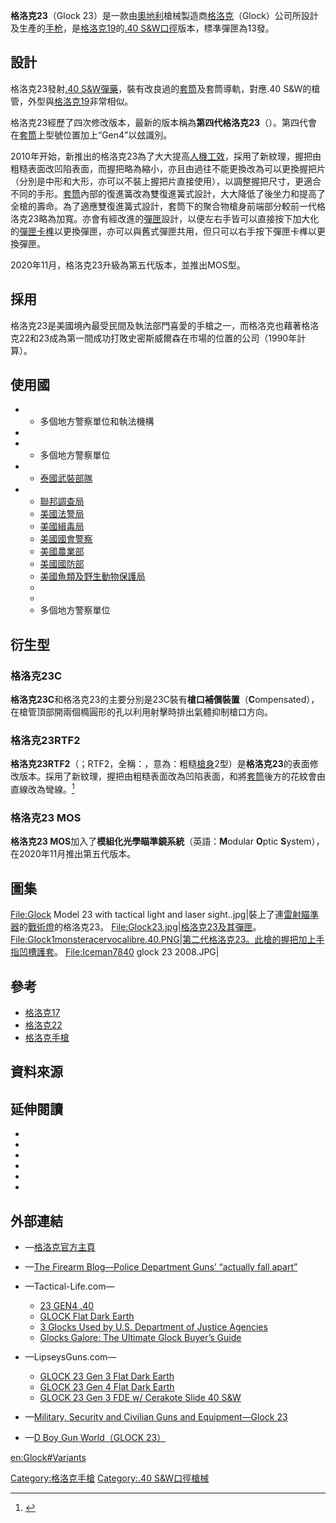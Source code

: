 {{noteTA
|G1=軍事
|G2=長度單位
|G3=Firearms
}}
{{Infobox Weapon
|name= '''格洛克23'''<ref name="specs">[http://www.glock.com/english/glock23_tech.htm Glock.com的格洛克23技術資料] {{webarchive|url=https://web.archive.org/web/20081222011025/http://www.glock.com/english/glock23_tech.htm |date=2008-12-22 }}</ref>
|image= File:Glock23 3rdGen.jpg
|image_size= 300px
|caption= 第三代格洛克23（3rd generation Glock 23）
|origin= {{flagcountry|Austria}}
|type= [[半自動手槍|半自動手槍]]
<!-- Type selection -->
|is_ranged= yes
|is_bladed= 
|is_explosive= 
|is_artillery= 
|is_vehicle=
|is_misslie= 
|is_UK= 
<!-- Service history -->
|service= 
|used_by= 
|wars= 
<!-- Production history -->
|designer= {{Link-en|格斯通·格洛克|Gaston Glock}}
|design_date= 1980年代後期
|manufacturer= [[格洛克|格洛克]]
|unit_cost= 
|production_date= 1990年—
|number= 
|variants= '''23C'''、'''23RTF2'''
<!-- General specifications -->
|spec_label= 
|weight= <div class="NavFrame collapsed" style="color: black; background-color: #FFFFFF; margin: 0 auto; padding: 0 10px; text-align: left;"><div class="NavHead" style="background-color: #FFFFFF; margin: 0 auto; padding: 0 10px; font-weight:normal;"></div><div class="NavContent" style="background-color: #FFFFFF; margin: 0 auto; padding: 0 10px;">
* 第三代格洛克23：
** 空槍：600[[克|克]]／21.16[[盎司|盎司]]
** 上彈：880克／31.06盎司
* 第四代格洛克23：
** 空槍：604[[克|克]]／21.31[[盎司|盎司]]
** 上彈：888克／31.32盎司
* 格洛克23C：
** 空槍：593克／20.92盎司
** 上彈：887克／31.29盎司
</div>
</div>
|length= <div class="NavFrame collapsed" style="color: black; background-color: #FFFFFF; margin: 0 auto; padding: 0 10px; text-align: left;"><div class="NavHead" style="background-color: #FFFFFF; margin: 0 auto; padding: 0 10px; font-weight:normal;"></div><div class="NavContent" style="background-color: #FFFFFF; margin: 0 auto; padding: 0 10px;">
* 第三代格洛克23：187[[毫米|毫米]]／7.36[[英寸|英吋]]
* 第四代格洛克23：
** 沒有裝上握把片：185毫米／7.28英吋
** 裝上中形握把片：187毫米／7.36英吋
** 裝上大形握把片：189毫米／7.44英吋
</div>
</div>
|part_length= 102 毫米／4.02 英吋
|width= 30 毫米／1.18 英吋
|height= <div class="NavFrame collapsed" style="color: black; background-color: #FFFFFF; margin: 0 auto; padding: 0 10px; text-align: left;"><div class="NavHead" style="background-color: #FFFFFF; margin: 0 auto; padding: 0 10px; font-weight:normal;"></div><div class="NavContent" style="background-color: #FFFFFF; margin: 0 auto; padding: 0 10px;">
* 包括彈匣和機械瞄具：127毫米／5英吋
* [[槍管|槍管]]：32毫米／1.26英吋
</div>
</div>
|diameter= 
|crew= 
<!-- Ranged weapon specifications --> 
|cartridge= [[.40_S&W|.40 S&W]]
|caliber= 10毫米（.4英寸）
|barrels= 1根，[[膛線|膛線]]纏距：250毫米／9.84英吋，{{Link-en|多邊形膛線|Polygonal rifling}}，右旋
|action= <div class="NavFrame collapsed" style="color: black; background-color: #FFFFFF; margin: 0 auto; padding: 0 10px; text-align: left;"><div class="NavHead" style="background-color: #FFFFFF; margin: 0 auto; padding: 0 10px; font-weight:normal;"></div><div class="NavContent" style="background-color: #FFFFFF; margin: 0 auto; padding: 0 10px;">
* [[後座作用|槍管短行程後座作用]]
* 擊鐵平移式
*  {{tsl|en|Safe action|安全機動}}
</div>
</div>
|mode= {{Link-en|半自動槍械|Semi-automatic firearm|半自動}}
|rate= 
|velocity= 
|range= 
|max_range= 
|feed= 	10／13／15／17發[[彈匣|彈匣]]
|sights= [[機械瞄具|機械瞄具]]：前方[[照準器|準星]]及後方缺口式[[照門|照門]]（兩者皆可更換）<br />瞄準基線：153毫米（6.02英吋）
<!-- 火炮規格 -->
|breech= 
|recoil= 
|carriage= 
|elevation= 
|traverse= 
<!-- 刃器規格 --> 
|blade_type= 
|hilt_type= 
|sheath_type= 
|head_type= 
|haft_type= 
<!-- 爆炸物內填炸藥規格 --> 
|filling= 
|filling_weight= 
|detonation= 
|yield= 
<!-- 車輛/飛彈規格 -->
|armour= 
|primary_armament= 
|secondary_arament= 
|engine= 
|engine_power= 
|transmission= 
|payload_capacity= 
|fuel_capacity= 
|pw_ratio= 
|suspension= 
|clearance= 
|vehicle_range= 
|speed= 
|guidance= 
|steering= 
<!-- Missiles only -->
|wingspan= 
|propellant= 
|ceiling= 
|altitude= 
|depth= 
|boost= 
|accuracy= 
|launch_platform= 
|transport= 
}}

'''格洛克23'''（Glock 23）是一款由[[奧地利|奧地利]]槍械製造商[[格洛克|格洛克]]（Glock）公司所設計及生產的[[手枪|手枪]]，是[[格洛克19|格洛克19]]的[[.40_S&W|.40 S&W]][[口徑|口徑]]版本，標凖彈匣為13發。

== 設計 ==
格洛克23發射[[.40_S&W|.40 S&W]][[彈藥|彈藥]]，裝有改良過的[[手槍套筒|套筒]]及套筒導軌，對應.40 S&W的槍管，外型與[[格洛克19|格洛克19]]非常相似。

格洛克23經歷了四次修改版本，最新的版本稱為'''第四代格洛克23'''（{{Lang-en|4th generation Glock 23}}）。第四代會在[[手槍套筒|套筒]]上型號位置加上“Gen4”以玆識別。

2010年开始，新推出的格洛克23為了大大提高[[人因工程学|人機工效]]，採用了新紋理，握把由粗糙表面改凹陷表面，而握把略為縮小，亦且由過往不能更換改為可以更換握把片（分別是中形和大形，亦可以不裝上握把片直接使用），以調整握把尺寸，更適合不同的手形。[[套筒|套筒]]內部的復進簧改為雙復進簧式設計，大大降低了後坐力和提高了全槍的壽命。為了適應雙復進簧式設計，套筒下的聚合物槍身前端部分較前一代格洛克23略為加寬。亦會有經改進的[[彈匣|彈匣]]設計，以便左右手皆可以直接按下加大化的[[彈匣卡榫|彈匣卡榫]]以更換彈匣，亦可以與舊式彈匣共用，但只可以右手按下彈匣卡榫以更換彈匣。

2020年11月，格洛克23升級為第五代版本，並推出MOS型。

== 採用 ==
格洛克23是美國境內最受民間及執法部門喜愛的手槍之一，而格洛克也藉著格洛克22和23成為第一間成功打敗史密斯威爾森在市場的位置的公司（1990年計算）。

== 使用國 ==
* {{flagcountry|Australia}}
** 多個地方警察單位和執法機構
* {{flagcountry|Bangladesh}}
* {{flagcountry|Canada}}
** 多個地方警察單位
* {{flagcountry|Thailand}}
** [[泰國軍事|泰國武裝部隊]]
* {{flagcountry|United States}}
** [[聯邦調查局|聯邦調查局]]
** [[美國法警局|美國法警局]]
** [[美國緝毒局|美國緝毒局]]
** [[美國國會警察|美國國會警察]]
** [[美國農業部|美國農業部]]
** [[美國國防部|美國國防部]]
** [[美國魚類及野生動物保護局|美國魚類及野生動物保護局]]
** {{tsl|en|IRS Criminal Investigation Division|美國國稅局刑事調查部}}
** {{tsl|en|U.S. Probation and Pretrial Services System|美國緩刑和審前服務處}}
** 多個地方警察單位

== 衍生型 ==

=== 格洛克23C ===
'''格洛克23C'''和格洛克23的主要分別是23C裝有'''槍口補償裝置'''（'''C'''ompensated），在槍管頂部開兩個橢圓形的孔以利用射擊時排出氣體抑制槍口方向。

=== 格洛克23RTF2 ===
'''格洛克23RTF2'''（{{Lang-en|Glock 23 RTF2}}；RTF2，全稱：{{Lang|en|Rough Texture Frame 2}}，意為：粗糙[[槍身|槍身]]2型）是'''格洛克23'''的表面修改版本。採用了新紋理，握把由粗糙表面改為凹陷表面，和將[[手槍套筒|套筒]]後方的花紋會由直線改為彎線。<ref>{{Cite web |url=http://hueysgunsight.blogspot.com/2010/03/glock-23-gen-3-rtf2.html |title=Huey's Gunsight—GLOCK 23 Gen 3 RTF2 |access-date=2011-01-23 |archive-date=2016-03-05 |archive-url=https://web.archive.org/web/20160305042953/http://hueysgunsight.blogspot.com/2010/03/glock-23-gen-3-rtf2.html |dead-url=no }}</ref>

=== 格洛克23 MOS ===
'''格洛克23 MOS'''加入了'''模組化光學瞄準鏡系統'''（英語：'''M'''odular '''O'''ptic '''S'''ystem），在2020年11月推出第五代版本。

== 圖集 ==
<gallery>
File:Glock Model 23 with tactical light and laser sight..jpg|裝上了連[[雷射瞄準器|雷射瞄準器]]的[[戰術燈|戰術燈]]的格洛克23。
File:Glock23.jpg|格洛克23及其[[彈匣|彈匣]]。
File:Glock1monsteracervocalibre.40.PNG|第二代格洛克23。此槍的握把加上手指凹槽護套。
File:Iceman7840 glock 23 2008.JPG|
</gallery>

== 參考 ==
{{Commons and category|Glock#Glock 23|格洛克23|Glock 23}}
* [[格洛克17|格洛克17]]
* [[格洛克22|格洛克22]]
* [[格洛克手槍|格洛克手槍]]

== 資料來源 ==
{{Reflist}}

==延伸閱讀==
{{div col|2}}
{{Refbegin}}
* {{Cite book |last=Boatman |first=Robert H. |title=Living With Glocks: The Complete Guide to the New Standard in Combat Handguns |year=2002 |publisher=Paladin Press |location=Boulder, Col. |isbn=1581603401}}
* {{Cite book |last=Kasler |first=Peter Alan |title=Glock: The New Wave in Combat Handguns |url=https://archive.org/details/glocknewwaveinco0000kasl |year=1992 |publisher=Paladin Press |location=Boulder, Col. |isbn=9780873646499 |oclc=26280979}}
* {{Cite book| last = Kokalis| first = Peter | year = 2001| title = Weapons Tests and Evaluations: The Best of Soldier of Fortune| publisher = Paladin Press| location = Boulder, Col. | isbn = 9781581601220}}
* {{Cite book |last=Sweeney |first=Patrick |authorlink= Patrick Sweeney (gunsmith) |title=The Gun Digest Book of the Glock: A Comprehensive Review: Design, History, Use |year=2003 |publisher=Krause Publications |location=Iola, WI |isbn=0873495586 |url=https://books.google.com/?id=CVfH8nI2IuUC}}
* {{Cite book |last=Taylor |first=Robin |title=The Glock in Competition: A Shooter's "How To" Guide |year=2005 |publisher=Taylor Press |location=Bellingham, WA |isbn=0966251741 |edition=2nd}}
* {{cite book| last = Woźniak| first = Ryszard | year = 2001| title = Encyklopedia najnowszej broni palnej – tom 2 G-Ł| publisher = Bellona| location = Warsaw, Poland| isbn = 83-11-09310-5 |language=pl}}
{{Refend}}
{{div col end}}

== 外部連結 ==
{{div col|2}}
* {{en icon}}—[https://web.archive.org/web/20070317033919/http://www.glock.com/english/ 格洛克官方主頁]
* {{en icon}}—[http://www.thefirearmblog.com/blog/2015/05/20/police-department-guns-actually-fall-apart/ The Firearm Blog—Police Department Guns’ “actually fall apart”] {{Wayback|url=http://www.thefirearmblog.com/blog/2015/05/20/police-department-guns-actually-fall-apart/ |date=20191203184031 }}
* {{en icon}}—Tactical-Life.com—
** [http://www.tactical-life.com/online/guns-and-weapons/glock-23-gen4-40/GLOCK 23 GEN4 .40]
** [http://www.tactical-life.com/online/products/glock-flat-dark-earth/?hp=products_title GLOCK Flat Dark Earth] {{Wayback|url=http://www.tactical-life.com/online/products/glock-flat-dark-earth/?hp=products_title |date=20120404013319 }}
** [http://www.tactical-life.com/firearms/department-of-justice-glocks/ 3 Glocks Used by U.S. Department of Justice Agencies] {{Wayback|url=http://www.tactical-life.com/firearms/department-of-justice-glocks/ |date=20201205055818 }}
** [http://www.tactical-life.com/firearms/ultimate-glocks-buyers-guide/#gbg16-g23 Glocks Galore: The Ultimate Glock Buyer’s Guide] {{Wayback|url=http://www.tactical-life.com/firearms/ultimate-glocks-buyers-guide/#gbg16-g23 |date=20201204233156 }}
* {{en icon}}—LipseysGuns.com—
** [https://web.archive.org/web/20120409034724/http://www.lipseysguns.com/post/GLOCK-23-Gen-3-Flat-Dark-Earth.aspx GLOCK 23 Gen 3 Flat Dark Earth]
** [https://web.archive.org/web/20120409040403/http://www.lipseysguns.com/post/GLOCK-23-Gen-4-Flat-Dark-Earth.aspx GLOCK 23 Gen 4 Flat Dark Earth]
** [https://web.archive.org/web/20151118020601/http://www.lipseysguns.com/post/GLOCK-23-Gen-4-FDE-w-Cerakote-Slide-40-SW.aspx GLOCK 23 Gen 3 FDE w/ Cerakote Slide 40 S&W]
* {{en icon}}—[http://www.militaryfactory.com/smallarms/detail.asp?smallarms_id=335 Military, Security and Civilian Guns and Equipment—Glock 23] {{Wayback|url=http://www.militaryfactory.com/smallarms/detail.asp?smallarms_id=335 |date=20210125093241 }}
* {{zh-hans icon}}—[http://pewpewpew.work/austria/glock/23/23.htm D Boy Gun World（GLOCK 23）] {{Wayback|url=http://pewpewpew.work/austria/glock/23/23.htm |date=20200808122456 }}
{{div col end}}

{{Glock pistols}}
[[Category:格洛克手槍|Category:格洛克手槍]]
[[Category:.40_S&W口徑槍械|Category:.40 S&W口徑槍械]]

[[en:Glock#Variants|en:Glock#Variants]]